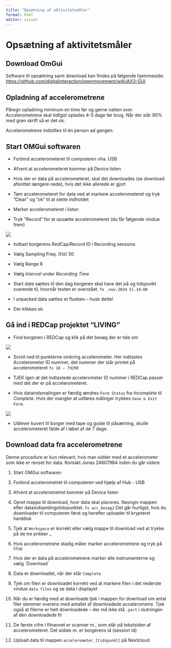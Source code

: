 ---
title: "Opsætning af aktivitetsmåler"
format: html
editor: visual
---
# Opsætning af aktivitetsmåler

## Download OmGui

Software til opsætning samt download kan findes på følgende hjemmeside: <https://github.com/digitalinteraction/openmovement/wiki/AX3-GUI>

## Opladning af accelerometrene

Påregn opladning minimum en time før og gerne natten over. Accelerometrene skal *tidligst* oplades 4-5 dage før brug. Når der står 90% med grøn skrift så er det ok.

Accelerometrene indstilles til én person ad gangen.

## Start OMGui softwaren

-   Forbind accelerometeret til computeren vha. USB

-   Afvent at accelerometeret kommer på Device listen

-   Hvis der er data på accelerometeret, skal det downloades (se download afsnittet længere nede), hvis det ikke allerede er gjort

-   Tøm accelerometeret for data ved at markere accelerometeret og tryk ”Clear” og ”ok” til at slette indholdet

-   Marker accelerometeret i listen

-   Tryk ”Record” for at opsætte accelerometeret (du får følgende vindue frem)

![](omgui.png)

-   Indtast borgerens RedCap/Record ID i Recording sessions

-   Vælg Sampling Freq. (Hz) 50

-   Vælg Range 8

-   Vælg *Interval* under *Recording Time*

-   Start date sættes til den dag borgeren skal have det på og tidspunkt svarende til, hvornår testen er overstået. `fx .nov.2024 kl.14:00`

-   I unpacked data sættes et flueben – husk dette!

-   Der klikkes ok.

## Gå ind i REDCap projektet "LIVING"

-   Find borgeren i REDCap og klik på det besøg der er tale om

![](redc1.png)

-   Scroll ned til punkterne omkring accelerometer. Her indtastes Accelerometer ID nummer, det nummer der står printet på accelerometeret `fx 18 – 79290`

-   TJEK igen at det indtastede accelerometer ID nummer i REDCap passer med det der er på accelerometeret.

-   Hvis dataindsmalingen er færdig ændres `Form Status` fra *Incomplete* til *Complete*. Hvis der mangler at udføres målinger trykkes `Save & Exit Form`.

![](acc1.png)

-   Udlever kuvert til borger med tape og guide til påsætning, skulle accelerometeret falde af i løbet af de 7 dage.

## Download data fra accelerometrene

::: callout-warning
Denne procedure er kun relevant, hvis man sidder med et accelerometer som ikke er renset for data. Kontakt Jonas 24607984 inden du går videre.
:::

1.  Start OMGui softwaren

2.  Forbind accelerometret til computeren ved hjælp af Hub - USB

3.  Afvent at accelerometret kommer på Device listen

4.  Opret mappe til download, hvor data skal placeres. Navngiv mappen efter dataindsamlingstidspunktet. `fx acc_besøg2`.Det går hurtigst, hvis du downloader til computeren først og herefter uploader til krypteret harddisk

5.  Tjek at `Workspace` er korrekt eller vælg mappe til download ved at trykke på de tre prikker `…`

6.  Hvis accelerometrene stadig måler marker accelerometrene og tryk på `Stop`

7.  Hvis der er data på accelerometrene marker alle instrumenterne og vælg \`Download´

8.  Data er downloadet, når der står `Complete`

9.  Tjek om filen er downloadet korrekt ved at markere filen i det nederste vindue `data files` og se data i displayet

10. Når du er færdig med at downloade tjek i mappen for download om antal filer stemmer overens med antallet af downloadede accelerometre. Tjek også at filerne er helt downloadede – der må ikke stå `.part` i slutningen af den downloadede fil

11. De første cifre i filnavnet er scanner nr., som står på tekstsiden af accelerometeret. Det sidste nr. er borgerens id (session id)

12. Upload data til mappen `accelerometer_[tidspunkt]` på Nextcloud
